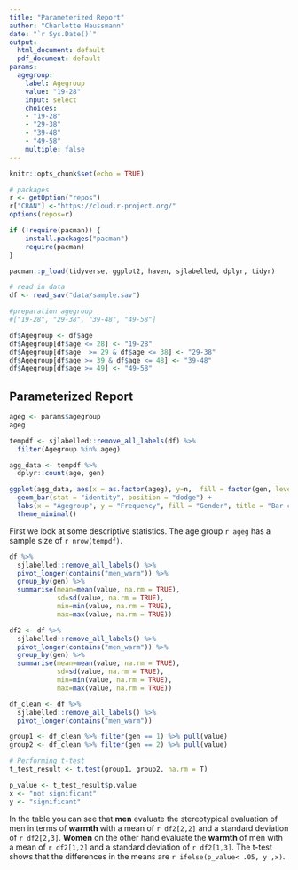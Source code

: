```yaml
---
title: "Parameterized Report"
author: "Charlotte Haussmann"
date: "`r Sys.Date()`"
output:
  html_document: default
  pdf_document: default
params:
  agegroup:
    label: Agegroup
    value: "19-28"
    input: select
    choices:
    - "19-28"
    - "29-38"
    - "39-48"
    - "49-58"
    multiple: false
---
```


```r
knitr::opts_chunk$set(echo = TRUE)
```

```r
# packages 
r <- getOption("repos")
r["CRAN"] <-"https://cloud.r-project.org/"
options(repos=r)

if (!require(pacman)) {
    install.packages("pacman")
    require(pacman)
}

pacman::p_load(tidyverse, ggplot2, haven, sjlabelled, dplyr, tidyr)
```

```r
# read in data
df <- read_sav("data/sample.sav")
```

```r
#preparation agegroup 
#["19-28", "29-38", "39-48", "49-58"] 

df$Agegroup <- df$age
df$Agegroup[df$age <= 28] <- "19-28"
df$Agegroup[df$age  >= 29 & df$age <= 38] <- "29-38"
df$Agegroup[df$age >= 39 & df$age <= 48] <- "39-48"
df$Agegroup[df$age >= 49] <- "49-58"


```

## Parameterized Report

```r
ageg <- params$agegroup
ageg
```

```r
tempdf <- sjlabelled::remove_all_labels(df) %>%
  filter(Agegroup %in% ageg)

agg_data <- tempdf %>%
  dplyr::count(age, gen)

ggplot(agg_data, aes(x = as.factor(ageg), y=n,  fill = factor(gen, levels = c(1,2), labels = c("female", "male")))) +
  geom_bar(stat = "identity", position = "dodge") +
  labs(x = "Agegroup", y = "Frequency", fill = "Gender", title = "Bar chart of age and gender") +
  theme_minimal()

```

First we look at some descriptive statistics. The age group `r ageg` has a sample size of `r nrow(tempdf)`.   


```r
df %>% 
  sjlabelled::remove_all_labels() %>% 
  pivot_longer(contains("men_warm")) %>% 
  group_by(gen) %>% 
  summarise(mean=mean(value, na.rm = TRUE), 
            sd=sd(value, na.rm = TRUE),
            min=min(value, na.rm = TRUE),
            max=max(value, na.rm = TRUE))
```

```r
df2 <- df %>% 
  sjlabelled::remove_all_labels() %>% 
  pivot_longer(contains("men_warm")) %>% 
  group_by(gen) %>% 
  summarise(mean=mean(value, na.rm = TRUE), 
            sd=sd(value, na.rm = TRUE),
            min=min(value, na.rm = TRUE),
            max=max(value, na.rm = TRUE))

df_clean <- df %>%
  sjlabelled::remove_all_labels() %>%
  pivot_longer(contains("men_warm"))

group1 <- df_clean %>% filter(gen == 1) %>% pull(value)
group2 <- df_clean %>% filter(gen == 2) %>% pull(value)

# Performing t-test
t_test_result <- t.test(group1, group2, na.rm = T)

p_value <- t_test_result$p.value
x <- "not significant"
y <- "significant"

```
In the table you can see that **men** evaluate the stereotypical evaluation of men in terms of **warmth** with a mean of `r df2[2,2]` and a standard deviation of `r df2[2,3]`. **Women** on the other hand evaluate the **warmth** of men with a mean of `r df2[1,2]` and a standard deviation of `r df2[1,3]`. The t-test shows that the differences in the means are `r ifelse(p_value< .05, y ,x)`.
